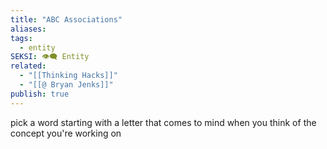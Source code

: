 ```yaml
---
title: "ABC Associations"
aliases: 
tags:
  - entity
SEKSI: 👁️‍🗨️ Entity
related:
  - "[[Thinking Hacks]]"
  - "[[@ Bryan Jenks]]"
publish: true
---
```

pick a word starting with a letter that comes to mind when you think of the concept you're working on
